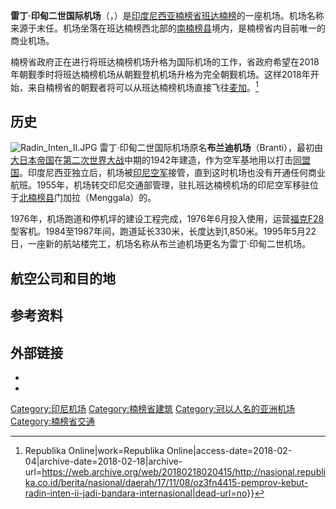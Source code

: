 {{NoteTA|G1=Transport}}
{{Infobox airport
| name            = 雷丁·印甸二世国际机场
| nativename      = <small>{{lang|id|Bandar Udara Radin Inten II}}</small>
| image           = Radin Inten 2 Airport.jpg
| image-width     = 250
| IATA            = TKG
| ICAO            = WILL 
| WMO             = 96295
| type            = 民用
| owner           = {{le|印度尼西亚政府|Government of Indonesia}}
| operator        = {{le|交通部 (印尼)|Ministry of Transportation (Indonesia)|印度尼西亚交通部}}
| city-served     = [[班达楠榜|班达楠榜]] 
| location        = [[印度尼西亚|印度尼西亚]][[楠榜省|楠榜省]][[南楠榜县|南楠榜县]]
| elevation-m     = 86
| elevation-f     = 282
|latd=05|latm=14|lats=33|latNS=S
|longd=105|longm=10|longs=44|longEW=E
| website         = {{URL|https://www.lampungservice.com/ }}
| pushpin_map     = Indonesia Sumatra
| pushpin_label   = TKG
| pushpin_map_caption = 机场在苏门答腊地区的为位置
| r1-number = 14/32
| r1-length-m =3000
| r1-length-f = 9,842
| r1-surface = [[沥青|沥青]]
| stat-year = 2015
| stat1-header = 旅客量
| stat1-data = 1,419,342
| stat2-header = 起降架次
| stat2-data = 13,259
| stat4-header = 货运量
| stat4-data = 4,437,830
| footnotes = 来源：{{le|印度尼西亚最繁忙的机场列表|List of the busiest airports in Indonesia|印尼最繁忙的机场列表}}
}}

'''雷丁·印甸二世国际机场'''（{{lang-id|Bandar Udara Radin Inten II}}，{{Airport codes|TKG|WILL}}）是[[印度尼西亚|印度尼西亚]][[楠榜省|楠榜省]][[班达楠榜|班达楠榜]]的一座机场。机场名称来源于末任{{le|楠榜苏丹国|Sultanate of Lampung|楠榜苏丹}}{{le|雷丁·印甸二世|Radin Inten II}}。机场坐落在班达楠榜西北部的[[南楠榜县|南楠榜县]]境内，是楠榜省内目前唯一的商业机场。

楠榜省政府正在进行将班达楠榜机场升格为国际机场的工作，省政府希望在2018年朝觐季时将班达楠榜机场从朝觐登机机场升格为完全朝觐机场。这样2018年开始，来自楠榜省的朝觐者将可以从班达楠榜机场直接飞往[[麦加|麦加]]。<ref>{{Cite news|url=http://nasional.republika.co.id/berita/nasional/daerah/17/11/08/oz3fn4415-pemprov-kebut-radin-inten-ii-jadi-bandara-internasional|title=Pemprov Kebut Radin Inten II Jadi Bandara Internasional {{!}} Republika Online|work=Republika Online|access-date=2018-02-04|archive-date=2018-02-18|archive-url=https://web.archive.org/web/20180218020415/http://nasional.republika.co.id/berita/nasional/daerah/17/11/08/oz3fn4415-pemprov-kebut-radin-inten-ii-jadi-bandara-internasional|dead-url=no}}</ref>

==历史==
[[File:Radin_Inten_II.JPG|thumb]]
雷丁·印甸二世国际机场原名'''布兰迪机场'''（Branti），最初由[[大日本帝国|大日本帝国]]在[[第二次世界大战|第二次世界大战]]中期的1942年建造，作为空军基地用以打击[[同盟国_(第二次世界大战)|同盟国]]。印度尼西亚独立后，机场被[[印尼空军|印尼空军]]接管，直到这时机场也没有开通任何商业航班。1955年，机场转交印尼交通部管理，驻扎班达楠榜机场的印尼空军移驻位于[[北楠榜县|北楠榜县]]门加拉（Menggala）的{{link-id|阿斯特拉·克赛特拉空军基地|Pangkalan Udara Astra Ksetra}}。

1976年，机场跑道和停机坪的建设工程完成，1976年6月投入使用，运营[[福克F28|福克F28]]型客机。1984至1987年间，跑道延长330米，长度达到1,850米。1995年5月22日，一座新的航站楼完工，机场名称从布兰迪机场更名为雷丁·印甸二世机场。

==航空公司和目的地==

{{airport-dest-list
|[[巴泽航空|巴泽航空]] | [[哈利姆·珀达纳库苏马国际机场|雅加达-哈林]]、[[苏加诺-哈达国际机场|雅加达-苏哈]]
|[[嘉鲁达印尼航空|嘉鲁达印尼航空]] | [[苏加诺-哈达国际机场|雅加达-苏哈]]
|[[嘉鲁达印尼航空|嘉鲁达印尼航空]]<br />由探索航空和探索喷射机航空运营 |  [[侯赛因·萨斯特拉内加拉国际机场|万隆]]、[[苏丹马赫穆德·巴达鲁丁二世国际机场|巨港]]
|[[狮子航空|狮子航空]] | [[韩那丁国际机场|巴淡岛]]、[[苏加诺-哈达国际机场|雅加达-苏哈]]、[[朱安达国际机场|泗水]]
|[[楠航空|楠航空]] | [[苏加诺-哈达国际机场|雅加达-苏哈]]
|[[三佛齐航空|三佛齐航空]] | [[韩那丁国际机场|巴淡岛]]、[[苏加诺-哈达国际机场|雅加达-苏哈]]、[[朱安达国际机场|泗水]]、[[阿迪苏吉普托国际机场|日惹]]
|[[翎亞航空|翎亞航空]] |[[戈达查帝国际机场|西爪哇]]
|[[飞翼航空|飞翼航空]] |[[侯赛因·萨斯特拉内加拉国际机场|万隆]]、[[法玛瓦蒂·苏加诺机场|明古鲁]]、[[苏丹马赫穆德·巴达鲁丁二世国际机场|巨港]]、[[苏丹塔哈机场|占碑]]}}

==参考资料==
{{reflist}}

==外部链接==
*{{WAD|WICT|source={{le|数字航空飞行信息文件|DAFIF}}}}
*{{GCM|TKG|TKG / WICT|source={{le|数字航空飞行信息文件|DAFIF}}}}
{{Portal|航空|印度尼西亚}}
{{Commonscat|Radin Inten II Airport}}
{{印度尼西亚机场|苏门答腊}}

[[Category:印尼机场|Category:印尼机场]]
[[Category:楠榜省建筑|Category:楠榜省建筑]]
[[Category:冠以人名的亚洲机场|Category:冠以人名的亚洲机场]]
[[Category:楠榜省交通|Category:楠榜省交通]]